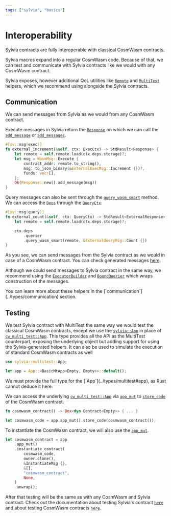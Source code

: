 ```yaml
---
tags: ["sylvia", "basics"]
---
```



# Interoperability

<Callout>
  Sylvia contracts are fully interoperable with classical CosmWasm contracts.
</Callout>

Sylvia macros expand into a regular CosmWasm code. Because of that, we can test
and communicate with Sylvia contracts like we would with any CosmWasm contract.

Sylvia exposes, however additional QoL utilities like
[`Remote`](../types/communication#remote) and [`MultiTest`](../types/multitest)
helpers, which we recommend using alongside the Sylvia contracts.

## Communication

We can send messages from Sylvia as we would from any CosmWasm contract.

Execute messages in Sylvia return the
[`Response`](https://docs.rs/cosmwasm-std/latest/cosmwasm_std/struct.Response.html)
on which we can call the
[`add_message`](https://docs.rs/cosmwasm-std/latest/cosmwasm_std/struct.Response.html#method.add_message)
or
[`add_messages`](https://docs.rs/cosmwasm-std/latest/cosmwasm_std/struct.Response.html#method.add_messages).

```rust
#[sv::msg(exec)]
fn external_increment(&self, ctx: ExecCtx) -> StdResult<Response> {
    let remote = self.remote.load(ctx.deps.storage)?;
    let msg = WasmMsg::Execute {
        contract_addr: remote.to_string(),
        msg: to_json_binary(&ExternalExecMsg::Increment {})?,
        funds: vec![],
    };
    Ok(Response::new().add_message(msg))
}
```

Query messages can also be sent through the
[`query_wasm_smart`](https://docs.rs/cosmwasm-std/latest/cosmwasm_std/struct.QuerierWrapper.html#method.query_wasm_smart)
method. We can access the
[`Deps`](https://docs.rs/cosmwasm-std/latest/cosmwasm_std/struct.Deps.html)
through the [`QueryCtx`](../types/context).

```rust
#[sv::msg(query)]
fn external_count(&self, ctx: QueryCtx) -> StdResult<ExternalResponse> {
    let remote = self.remote.load(ctx.deps.storage)?;

    ctx.deps
        .querier
        .query_wasm_smart(remote, &ExternalQueryMsg::Count {})
}
```

As you see, we can send messages from the Sylvia contract as we would in case of
a CosmWasm contract. You can check generated messages
[here](../macros/generated-types/message-types).

Although we could send messages to Sylvia contract in the same way, we recommend
using the [`ExecutorBuilder`](../types/communication#executorbuilder) and
[`BoundQuerier`](../types/communication#boundquerier) which wraps construction
of the messages.

<Callout>
  You can learn more about these helpers in the
  [`communication`](../types/communication) section.
</Callout>

## Testing

We test Sylvia contract with MultiTest the same way we would test the classical
CosmWasm contracts, except we use the [`sylvia::App`](../types/multitest#app) in
place of
[`cw_multi_test::App`](https://docs.rs/cw-multi-test/latest/cw_multi_test/struct.App.html).
This type provides all the API as the MultiTest counterpart, exposing the
underlying object but adding support for using the Sylvia-generated helpers. It
can also be used to simulate the execution of standard CosmWasm contracts as
well

```rust
use sylvia::multitest::App;

let app = App::<BasicMtApp<Empty, Empty>>::default();
```

<Callout>
  We must provide the full type for the [`App`](../types/multitest#app), as Rust
  cannot deduce it here.
</Callout>

We can access the underlying
[`cw_multi_test::App`](https://docs.rs/cw-multi-test/latest/cw_multi_test/struct.App.html)
via
[`app_mut`](https://docs.rs/sylvia/latest/sylvia/multitest/struct.App.html#method.app_mut)
to
[`store_code`](https://docs.rs/cw-multi-test/latest/cw_multi_test/struct.App.html#method.store_code)
of the CosmWasm contract.

```rust
fn cosmwasm_contract() -> Box<dyn Contract<Empty>> { ... }

let cosmwasm_code = app.app_mut().store_code(cosmwasm_contract());
```

To instantiate the CosmWasm contract, we will also use the
[`app_mut`](https://docs.rs/sylvia/latest/sylvia/multitest/struct.App.html#method.app_mut).

```rust
let cosmwasm_contract = app
    .app_mut()
    .instantiate_contract(
        cosmwasm_code,
        owner.clone(),
        &InstantiateMsg {},
        &[],
        "cosmwasm_contract",
        None,
    )
    .unwrap();
```

After that testing will be the same as with any CosmWasm and Sylvia contract.
Check out the documentation about testing Sylvia's contract
[`here`](../types/multitest) and about testing CosmWasm contracts
[`here`](../../cw-multi-test).
